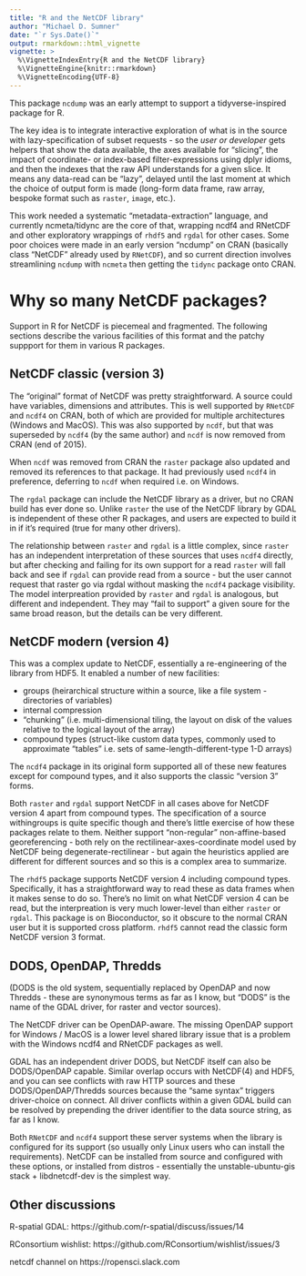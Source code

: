 ```yaml
---
title: "R and the NetCDF library"
author: "Michael D. Sumner"
date: "`r Sys.Date()`"
output: rmarkdown::html_vignette
vignette: >
  %\VignetteIndexEntry{R and the NetCDF library}
  %\VignetteEngine{knitr::rmarkdown}
  %\VignetteEncoding{UTF-8}
---
```


This package `ncdump` was an early attempt to support a tidyverse-inspired package for R. 

The key idea is to integrate interactive exploration of what is in the source with lazy-specification of subset requests - so the *user or developer* gets helpers that show the data available, the axes available for "slicing", the impact of coordinate- or index-based filter-expressions using dplyr idioms, and then the indexes that the raw API understands for a given slice. It means any data-read can be "lazy", delayed until the last moment at which the choice of output form is made (long-form data frame, raw array, bespoke format such as `raster`, `image`, etc.). 

This work needed a systematic "metadata-extraction" language, and currently ncmeta/tidync are the core of that, wrapping ncdf4 and RNetCDF and other exploratory wrappings of `rhdf5` and `rgdal` for other cases. Some poor choices were made in an early version "ncdump" on CRAN (basically class "NetCDF" already used by `RNetCDF`), and so current direction involves streamlining `ncdump` with `ncmeta` then getting the `tidync` package onto CRAN. 

# Why so many NetCDF packages? 

Support in R for NetCDF is piecemeal and fragmented. The following sections describe the various facilities of this format and the
patchy suppport for them in various R packages. 

## NetCDF classic (version 3)

The "original" format of NetCDF was pretty straightforward. A source could have variables, dimensions and attributes. This is well supported by `RNetCDF` and `ncdf4` on CRAN, both of which are provided for multiple architectures (Windows and MacOS). This was also supported by `ncdf`, but that was superseded by `ncdf4` (by the same author) and `ncdf` is now removed from CRAN (end of 2015). 

When `ncdf` was removed from CRAN the `raster` package also updated and removed its references to that package. It had previously used `ncdf4` in preference, deferring to `ncdf` when required i.e. on Windows. 

The `rgdal` package can include the NetCDF library as a driver, but no CRAN build has ever done so. Unlike `raster` the use of the NetCDF library by GDAL is independent of these other R packages, and users are expected to build it in if it's required (true for many other drivers). 

The relationship between `raster` and `rgdal` is a little complex, since `raster` has an independent interpretation of these sources that uses `ncdf4` directly, but after checking and failing for its own support for a read `raster` will fall back and see if `rgdal` can provide read from a source - but the user cannot request that raster go via rgdal without masking the `ncdf4` package visibility. The model interpreation provided by `raster` and `rgdal` is analogous, but different and independent. They may  "fail to support" a given soure for the same broad reason, but the details can be very different. 


## NetCDF modern (version 4)

This was a complex update to NetCDF, essentially a re-engineering of the library from HDF5. It enabled a number of new facilities: 

* groups (heirarchical structure within a source, like a file system - directories of variables)
* internal compression
* "chunking" (i.e. multi-dimensional tiling, the layout on disk of the values relative to the logical layout of the array)
* compound types (struct-like custom data types, commonly used to approximate "tables" i.e. sets of same-length-different-type 1-D arrays)

The `ncdf4` package in its original form supported all of these new features except for compound types, and it also supports the classic "version 3" forms. 

Both `raster` and `rgdal` support NetCDF in all cases above for NetCDF version 4 apart from compound types. The specification of a source withingroups is quite specific though and there's little exercise of how these packages relate to them. Neither support "non-regular" non-affine-based georeferencing - both rely on the rectilinear-axes-coordinate model used by NetCDF being degenerate-rectilinear -  but again the heuristics applied are different for different sources and so this is a complex area to summarize. 


The `rhdf5` package supports NetCDF version 4 including compound types. Specifically, it has a straightforward way to read these as data frames when it makes sense to do so. There's no limit on what NetCDF version 4 can be read, but the interpreation is very much lower-level than either `raster` or `rgdal`. This package is on Bioconductor, so it obscure to the normal CRAN user but it is supported cross platform. `rhdf5` cannot read the classic form NetCDF version 3 format. 

## DODS, OpenDAP, Thredds

(DODS is the old system, sequentially replaced by OpenDAP and now Thredds - these are synonymous terms as far as I know, but "DODS" is the name of the GDAL driver, for raster and vector sources).

The NetCDF driver can be OpenDAP-aware.  The missing OpenDAP support for Windows / MacOS is a lower level shared library issue that is a problem with the Windows ncdf4 and RNetCDF packages as well.

 GDAL has an independent driver DODS, but NetCDF itself can also be DODS/OpenDAP capable. Similar overlap occurs with NetCDF(4) and HDF5, and you can see conflicts with raw HTTP sources and these DODS/OpenDAP/Thredds sources because the "same syntax" triggers driver-choice on connect. All driver conflicts within a given GDAL build can be resolved by prepending the driver identifier to the data source string, as far as I know.

Both `RNetCDF` and `ncdf4` support these server systems when the library is configured for its support (so usually only Linux users who can install the requirements). NetCDF can be installed from source and configured with these options, or installed from distros - essentially the unstable-ubuntu-gis stack + libdnetcdf-dev is the simplest way. 


## Other discussions

R-spatial GDAL: https://github.com/r-spatial/discuss/issues/14

RConsortium wishlist: https://github.com/RConsortium/wishlist/issues/3

netcdf channel on https://ropensci.slack.com


